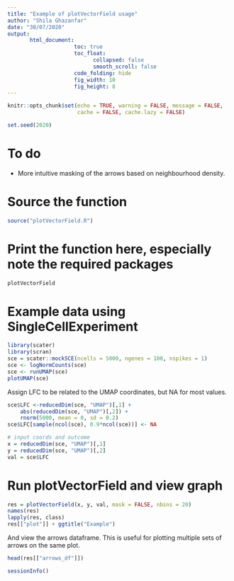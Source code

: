 ```yaml
---
title: "Example of plotVectorField usage"
author: "Shila Ghazanfar"
date: "30/07/2020"
output:
       html_document:
                     toc: true
                     toc_float:
                           collapsed: false
                           smooth_scroll: false
                     code_folding: hide
                     fig_width: 10
                     fig_height: 8
---
```


```r
knitr::opts_chunk$set(echo = TRUE, warning = FALSE, message = FALSE,
                      cache = FALSE, cache.lazy = FALSE)
```

```r
set.seed(2020)
```

# To do

- More intuitive masking of the arrows based on neighbourhood density.

# Source the function

```r
source("plotVectorField.R")
```

# Print the function here, especially note the required packages

```r
plotVectorField
```

# Example data using SingleCellExperiment

```r
library(scater)
library(scran)
sce = scater::mockSCE(ncells = 5000, ngenes = 100, nspikes = 1)
sce <- logNormCounts(sce)
sce <- runUMAP(sce)
plotUMAP(sce)
```

Assign LFC to be related to the UMAP coordinates, but NA for most values.

```r
sce$LFC <-reducedDim(sce, "UMAP")[,1] + 
    abs(reducedDim(sce, "UMAP")[,2]) + 
    rnorm(5000, mean = 0, sd = 0.2)
sce$LFC[sample(ncol(sce), 0.9*ncol(sce))] <- NA

# input coords and outcome
x = reducedDim(sce, "UMAP")[,1]
y = reducedDim(sce, "UMAP")[,2]
val = sce$LFC
```

# Run plotVectorField and view graph

```r
res = plotVectorField(x, y, val, mask = FALSE, nbins = 20)
names(res)
lapply(res, class)
res[["plot"]] + ggtitle("Example")
```

And view the arrows dataframe. This is useful for plotting multiple sets of 
arrows on the same plot.

```r
head(res[["arrows_df"]])
```

```r
sessionInfo()
```